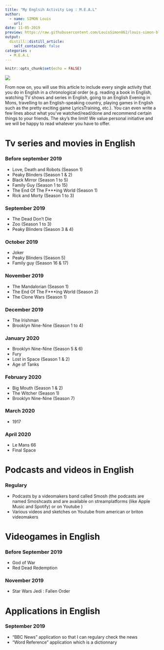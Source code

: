 ```yaml
---
title: "My Englsih Activity Log : M.E.A.L"
author:
  - name: SIMON Louis
    url: 
date: 11-05-2019
preview: https://raw.githubusercontent.com/LouisSimon862/louis-simon-blog/master/Images/Image%20MEAL.PNG
output:
  distill::distill_article:
    self_contained: false
categories :
  - M.E.A.L
---
```


```r
knitr::opts_chunk$set(echo = FALSE)
```

![](https://raw.githubusercontent.com/LouisSimon862/louis-simon-blog/master/Images/Image%20MEAL.PNG)

  From now on, you will use this article to include every single activity that you do in English in a chronological order (e.g. reading a book in English, watching TV shows and series in English, going to an English Evening in Mons, travelling to an English-speaking country, playing games in English such as the pretty exciting game LyricsTraining, etc.). You can even write a few lines about what you’ve watched/read/done and recommend certain things to your friends. The sky’s the limit! We value personal initiative and we will be happy to read whatever you have to offer.

# Tv series and movies in English

### Before september 2019
* Love, Death and Robots (Season 1)
* Peaky Blinders (Season 1 & 2)
* Black Mirror (Season 1 to 5)
* Family Guy (Season 1 to 15)
* The End Of The F***ing World (Season 1)
* Rick and Morty (Season 1 to 3)

### September 2019
* The Dead Don't Die
* Zoo (Season 1 to 3)
* Peaky Blinders (Season 3 & 4)

### October 2019
* Joker
* Peaky Blinders (Season 5)
* Family guy (Season 16 & 17)

### November 2019
* The Mandalorian (Season 1)
* The End Of The F***ing World (Season 2)
* The Clone Wars (Season 1)

### December 2019
* The Irishman
* Brooklyn Nine-Nine (Season 1 to 4)

### January 2020
* Brooklyn Nine-Nine (Season 5 & 6)
* Fury
* Lost in Space (Season 1 & 2)
* Age of Tanks

### February 2020
* Big Mouth (Season 1 & 2)
* The Witcher (Season 1)
* Brooklyn Nine-Nine (Season 7)

### March 2020
* 1917

### April 2020
* Le Mans 66
* Final Space

# Podcasts and videos in English

### Regulary
* Podcasts by a videomakers band called Smosh (the podcasts are named Smoshcasts and are available on streamplatforms (like Apple Music and Spotify) or on Youtube )
* Various videos and sketches on Youtube from american or briton videomakers

# Videogames in English

### Before September 2019
* God of War
* Red Dead Redemption

### November 2019
* Star Wars Jedi : Fallen Order

# Applications in English

### September 2019
* "BBC News" application so that I can regulary check the news
* "Word Reference" application which is a dictionnary
